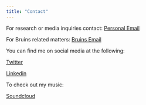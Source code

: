 ```yaml
---
title: "Contact"
---
```


For research or media inquiries contact: [Personal Email](mailto:pohlkamp.hartt@gmail.com)

For Bruins related matters: [Bruins Email](mailto:jpohlkamp-hartt@bostonbruins.com)

You can find me on social media at the following:

[Twitter](https://twitter.com/JPohlkampHartt)

[Linkedin](https://www.linkedin.com/in/jpohlkamphartt/)

To check out my music:

[Soundcloud](https://soundcloud.com/thejph)
